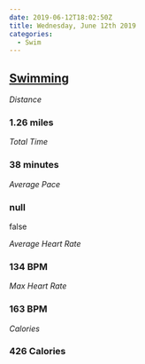 ```yaml
---
date: 2019-06-12T18:02:50Z
title: Wednesday, June 12th 2019
categories:
  - Swim
---
```

## [Swimming](https://www.strava.com/activities/2445554906)

_Distance_

### 1.26 miles

_Total Time_

### 38 minutes

_Average Pace_

### null

false

_Average Heart Rate_

### 134 BPM

_Max Heart Rate_

### 163 BPM

_Calories_

### 426 Calories